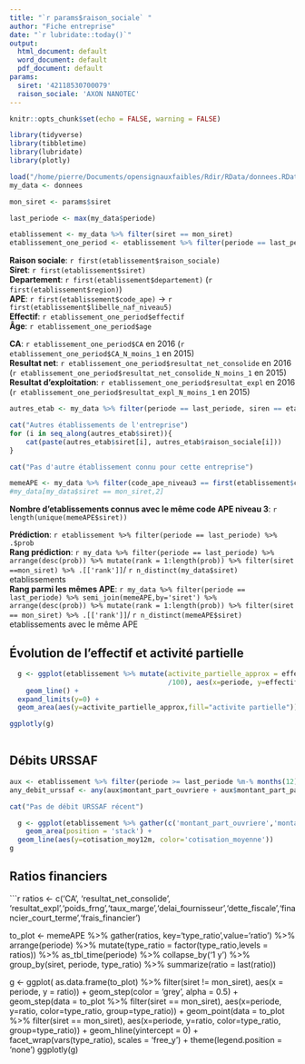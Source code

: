 ```yaml
---
title: "`r params$raison_sociale` "
author: "Fiche entreprise"
date: "`r lubridate::today()`"
output:
  html_document: default
  word_document: default
  pdf_document: default
params:
  siret: '42118530700079'
  raison_sociale: 'AXON NANOTEC'
---
```


```r
knitr::opts_chunk$set(echo = FALSE, warning = FALSE)

library(tidyverse)
library(tibbletime)
library(lubridate)
library(plotly)

load("/home/pierre/Documents/opensignauxfaibles/Rdir/RData/donnees.RData")
my_data <- donnees

mon_siret <- params$siret

last_periode <- max(my_data$periode)

etablissement <- my_data %>% filter(siret == mon_siret)
etablissement_one_period <- etablissement %>% filter(periode == last_periode)

```

**Raison sociale**: `r first(etablissement$raison_sociale)`  
**Siret**: `r first(etablissement$siret)`  
**Departement**: `r first(etablissement$departement)` (`r first(etablissement$region)`)  
**APE**: `r first(etablissement$code_ape)` -> `r first(etablissement$libelle_naf_niveau5)`  
**Effectif**: `r etablissement_one_period$effectif`  
**Âge**: `r etablissement_one_period$age`


**CA**: `r etablissement_one_period$CA` en 2016 (`r etablissement_one_period$CA_N_moins_1` en 2015)  
**Resultat net**: `r etablissement_one_period$resultat_net_consolide` en 2016 (`r etablissement_one_period$resultat_net_consolide_N_moins_1` en 2015)  
**Resultat d'exploitation**: `r etablissement_one_period$resultat_expl` en 2016 (`r etablissement_one_period$resultat_expl_N_moins_1` en 2015)

```r
autres_etab <- my_data %>% filter(periode == last_periode, siren == etablissement$siren[1], siret != etablissement$siret[1])
```

```r
cat("Autres établissements de l'entreprise")
for (i in seq_along(autres_etab$siret)){
    cat(paste(autres_etab$siret[i], autres_etab$raison_sociale[i]))
}
```
```r
cat("Pas d'autre établissement connu pour cette entreprise")
```

```r
memeAPE <- my_data %>% filter(code_ape_niveau3 == first(etablissement$code_ape_niveau3))
#my_data[my_data$siret == mon_siret,2]
```

**Nombre d'etablissements connus avec le même code APE niveau 3**: `r length(unique(memeAPE$siret))`

**Prédiction**: `r etablissement %>% filter(periode == last_periode) %>% .$prob`  
**Rang prédiction**: `r my_data %>% filter(periode == last_periode) %>% arrange(desc(prob)) %>% mutate(rank = 1:length(prob)) %>% filter(siret ==mon_siret) %>% .[['rank']]`/ `r n_distinct(my_data$siret)` etablissements  
**Rang parmi les mêmes APE**: `r my_data %>% filter(periode == last_periode) %>% semi_join(memeAPE,by='siret') %>% arrange(desc(prob)) %>% mutate(rank = 1:length(prob)) %>% filter(siret == mon_siret) %>% .[['rank']]`/ `r n_distinct(memeAPE$siret)` etablissements avec le même APE




## Évolution de l'effectif et activité partielle

```r
  g <- ggplot(etablissement %>% mutate(activite_partielle_approx = effectif * ratio_apart 
                                       /100), aes(x=periode, y=effectif)) +
    geom_line() + 
  expand_limits(y=0) +
  geom_area(aes(y=activite_partielle_approx,fill="activite partielle"))

ggplotly(g)
  
```

## Débits URSSAF
```r
aux <- etablissement %>% filter(periode >= last_periode %m-% months(12))
any_debit_urssaf <- any(aux$montant_part_ouvriere + aux$montant_part_patronale > 0)
```

```r
cat("Pas de débit URSSAF récent")
```

```r
  g <- ggplot(etablissement %>% gather(c('montant_part_ouvriere','montant_part_patronale'),key = 'type_debit',value = 'debit'),aes(x=periode,y=debit,fill=type_debit)) +
    geom_area(position = 'stack') +
  geom_line(aes(y=cotisation_moy12m, color='cotisation_moyenne')) 
g

```

## Ratios financiers

```r

ratios <- c('CA', 'resultat_net_consolide', 'resultat_expl','poids_frng','taux_marge','delai_fournisseur','dette_fiscale','financier_court_terme','frais_financier')

 to_plot <-  memeAPE %>%
   gather(ratios, key='type_ratio',value='ratio') %>%
   arrange(periode) %>%
  mutate(type_ratio = factor(type_ratio,levels = ratios)) %>%
  as_tbl_time(periode) %>% 
   collapse_by('1 y') %>%
  group_by(siret, periode, type_ratio) %>% 
  summarize(ratio = last(ratio))
 
g <- ggplot(
  as.data.frame(to_plot) %>% filter(siret != mon_siret),
  aes(x = periode, y = ratio)) +
  geom_step(color = 'grey', alpha = 0.5) + 
  geom_step(data = to_plot %>% filter(siret == mon_siret), aes(x=periode, y=ratio, color=type_ratio, group=type_ratio)) +
    geom_point(data = to_plot %>% filter(siret == mon_siret), aes(x=periode, y=ratio, color=type_ratio, group=type_ratio)) +
    geom_hline(yintercept = 0) +
    facet_wrap(vars(type_ratio), scales = 'free_y') +
  theme(legend.position = 'none')
ggplotly(g)
